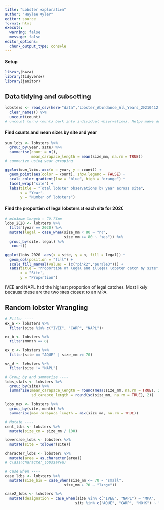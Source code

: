 ```yaml
---
title: "Lobster exploration"
author: "Haylee Oyler"
editor: source
format: html
execute:
  warning: false
  message: false
editor_options: 
  chunk_output_type: console
---
```

#### Setup

```r
library(here)
library(tidyverse)
library(janitor)
```

## Data tidying and subsetting

```r
lobsters <- read_csv(here("data","Lobster_Abundance_All_Years_20210412.csv"), na = c("-99999", "")) %>% 
  clean_names() %>% 
  uncount(count)
# uncount turns counts back into individual observations. Helps make data tidy. 
```

#### Find counts and mean sizes by site and year

```r
sum_lobs <- lobsters %>% 
  group_by(year, site) %>% 
  summarise(count = n(),
            mean_carapace_length = mean(size_mm, na.rm = TRUE))
# summarize using year grouping
```

```r
ggplot(sum_lobs, aes(x = year, y = count)) +
  geom_point(aes(color = count), show.legend = FALSE) + 
  scale_color_gradient(low = "blue", high = "orange") +
  facet_wrap("site") +
  labs(title = "Total lobster observations by year across site",
       x = "Year",
       y = "Number of lobsters")
```

#### Find the proportion of legal lobsters at each site for 2020

```r
# minimum length = 79.76mm
lobs_2020 <- lobsters %>% 
  filter(year == 2020) %>% 
  mutate(legal = case_when(size_mm < 80 ~ "no",
                           size_mm >= 80 ~ "yes")) %>% 
  group_by(site, legal) %>% 
   count()
```


```r
ggplot(lobs_2020, aes(x = site, y = n, fill = legal)) +
  geom_col(position = "fill") +
  scale_fill_manual(values = (c("pink2","purple3"))) +
  labs(title = "Proportion of legal and illegal lobster catch by site", 
       x = "Site", 
       y = "Proportion")
```
IVEE and NAPL had the highest proportion of legal catches. Most likely because these are the two sites closest to an MPA.

## Random lobster Wrangling

```r
# Filter ----
ex_a <- lobsters %>% 
  filter(site %in% c("IVEE", "CARP", "NAPL"))

ex_b <- lobsters %>% 
  filter(month == 8)

ex_c <- lobsters %>% 
  filter(site == "AQUE" | size_mm >= 70)

ex_d <- lobsters %>% 
  filter(site != "NAPL")
```

```r
# Group by and summarize ----
lobs_stats <- lobsters %>% 
  group_by(site) %>% 
  summarise(mean_carapace_length = round(mean(size_mm, na.rm = TRUE), 2),
            sd_carapce_length = round(sd(size_mm, na.rm = TRUE), 2))

lobs_max <- lobsters %>% 
  group_by(site, month) %>% 
  summarise(max_carapace_length = max(size_mm, na.rm = TRUE))
```

```r
# Mutate ----
cent_lobs <- lobsters %>% 
  mutate(size_cm = size_mm / 100)

lowercase_lobs <- lobsters %>% 
  mutate(site = tolower(site))

character_lobs <- lobsters %>% 
  mutate(area = as.character(area))
# class(character_lobs$area)
```

```r
# Case when ----
case_lobs <- lobsters %>% 
  mutate(size_bin = case_when(size_mm <= 70 ~ "small",
                           size_mm > 70 ~ "large"))

case2_lobs <- lobsters %>% 
  mutate(designation = case_when(site %in% c("IVEE", "NAPL") ~ "MPA",
                                site %in% c("AQUE", "CARP", "MOHK") ~ "not MPA"))
```

